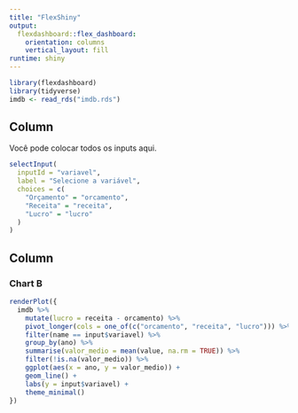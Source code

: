 ```yaml
---
title: "FlexShiny"
output: 
  flexdashboard::flex_dashboard:
    orientation: columns
    vertical_layout: fill
runtime: shiny
---
```


```r
library(flexdashboard)
library(tidyverse)
imdb <- read_rds("imdb.rds")
```

Column {.sidebar}
-----------------------------------------------------------------------

Você pode colocar todos os inputs aqui.

```r
selectInput(
  inputId = "variavel",
  label = "Selecione a variável",
  choices = c(
    "Orçamento" = "orcamento", 
    "Receita" = "receita", 
    "Lucro" = "lucro"
  )
)
```

Column
-----------------------------------------------------------------------

### Chart B

```r
renderPlot({
  imdb %>% 
    mutate(lucro = receita - orcamento) %>% 
    pivot_longer(cols = one_of(c("orcamento", "receita", "lucro"))) %>% 
    filter(name == input$variavel) %>% 
    group_by(ano) %>% 
    summarise(valor_medio = mean(value, na.rm = TRUE)) %>% 
    filter(!is.na(valor_medio)) %>% 
    ggplot(aes(x = ano, y = valor_medio)) +
    geom_line() +
    labs(y = input$variavel) +
    theme_minimal()
})
```



